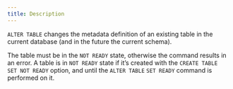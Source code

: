 ```yaml
---
title: Description
---
```


`ALTER TABLE` changes the metadata definition of an existing table in the current database (and in the future
the current schema).

The table must be in the `NOT READY` state, otherwise the command results in an error. A table is in `NOT
READY` state if it’s created with the `CREATE TABLE SET NOT READY` option, and until the `ALTER TABLE`
`SET READY` command is performed on it.